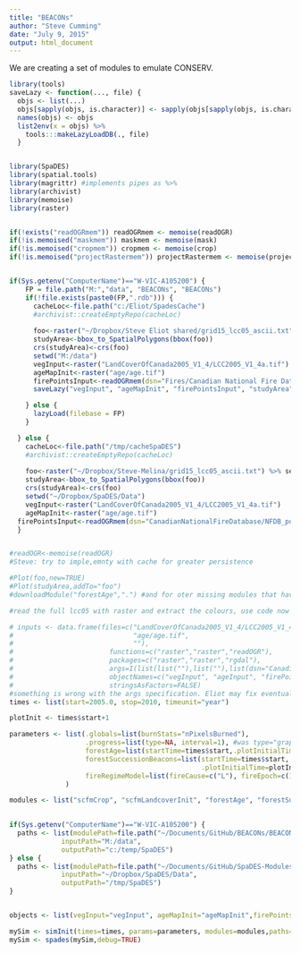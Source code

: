 ```yaml
---
title: "BEACONs"
author: "Steve Cumming"
date: "July 9, 2015"
output: html_document
---
```


We are creating a set of modules to emulate CONSERV.

```r
library(tools)
saveLazy <- function(..., file) {
  objs <- list(...)
  objs[sapply(objs, is.character)] <- sapply(objs[sapply(objs, is.character)], get, simplify=FALSE) 
  names(objs) <- objs
  list2env(x = objs) %>%
    tools:::makeLazyLoadDB(., file)
  }



```

```r

library(SpaDES)
library(spatial.tools)
library(magrittr) #implements pipes as %>%
library(archivist)
library(memoise)
library(raster)


if(!exists("readOGRmem")) readOGRmem <- memoise(readOGR)
if(!is.memoised("maskmem")) maskmem <- memoise(mask)
if(!is.memoised("cropmem")) cropmem <- memoise(crop)
if(!is.memoised("projectRastermem")) projectRastermem <- memoise(projectRaster)


if(Sys.getenv("ComputerName")=="W-VIC-A105200") {
    FP = file.path("M:","data", "BEACONs", "BEACONs")
    if(!file.exists(paste0(FP,".rdb"))) {
      cacheLoc<-file.path("c:/Eliot/SpadesCache")
      #archivist::createEmptyRepo(cacheLoc)
      
      foo<-raster("~/Dropbox/Steve Eliot shared/grid15_lcc05_ascii.txt") %>% setMinMax
      studyArea<-bbox_to_SpatialPolygons(bbox(foo))
      crs(studyArea)<-crs(foo)
      setwd("M:/data")
      vegInput<-raster("LandCoverOfCanada2005_V1_4/LCC2005_V1_4a.tif")
      ageMapInit<-raster("age/age.tif")
      firePointsInput<-readOGRmem(dsn="Fires/Canadian National Fire Database/NFDB_point",layer="NFDB_point_20141222")
      saveLazy("vegInput", "ageMapInit", "firePointsInput", "studyArea", file=FP)

    } else {
      lazyLoad(filebase = FP)
    }

  } else {
    cacheLoc<-file.path("/tmp/cacheSpaDES")
    #archivist::createEmptyRepo(cacheLoc)
  
    foo<-raster("~/Dropbox/Steve-Melina/grid15_lcc05_ascii.txt") %>% setMinMax
    studyArea<-bbox_to_SpatialPolygons(bbox(foo))
    crs(studyArea)<-crs(foo)
    setwd("~/Dropbox/SpaDES/Data")
    vegInput<-raster("LandCoverOfCanada2005_V1_4/LCC2005_V1_4a.tif")
    ageMapInit<-raster("age/age.tif")
  firePointsInput<-readOGRmem(dsn="CanadianNationalFireDatabase/NFDB_point/",layer="NFDB_point_20141222")
  }


#readOGR<-memoise(readOGR)
#Steve: try to imple,emnty with cache for greater persistence

#Plot(foo,new=TRUE)
#Plot(studyArea,addTo="foo")
#downloadModule("forestAge",".") #and for oter missing modules that have been written allready

#read the full lcc05 with raster and extract the colours, use code now in scfmCrop

```

```r
# inputs <- data.frame(files=c("LandCoverOfCanada2005_V1_4/LCC2005_V1_4a.tif",
#                              "age/age.tif",
#                              ""),
#                        functions=c("raster","raster","readOGR"),
#                        packages=c("raster","raster","rgdal"),
#                        args=I(list(list(""),list(""),list(dsn="CanadianNationalFireDatabase/NFDB_point/",layer="NFDB_point_20141222"))),
#                        objectNames=c("vegInput", "ageInput", "firePointsInput"),
#                        stringsAsFactors=FALSE)
#something is wrong with the args specification. Eliot may fix eventually
times <- list(start=2005.0, stop=2010, timeunit="year")

plotInit <- times$start+1

parameters <- list(.globals=list(burnStats="nPixelsBurned"),
                   .progress=list(type=NA, interval=1), #was type="graphical"
                   forestAge=list(startTime=times$start,.plotInitialTime=plotInit),
                   forestSuccessionBeacons=list(startTime=times$start,
                                                .plotInitialTime=plotInit),
                   fireRegimeModel=list(fireCause=c("L"), fireEpoch=c(1985,2014))
              )

modules <- list("scfmCrop", "scfmLandcoverInit", "forestAge", "forestSuccessionBeacons","LccToBeaconsReclassify","fireRegimeModel")
            

if(Sys.getenv("ComputerName")=="W-VIC-A105200") {
  paths <- list(modulePath=file.path("~/Documents/GitHub/BEACONs/BEACONs"),
             inputPath="M:/data",
             outputPath="c:/temp/SpaDES")
} else {
  paths <- list(modulePath=file.path("~/Documents/GitHub/SpaDES-Modules/BEACONs"),
             inputPath="~/Dropbox/SpaDES/Data",
             outputPath="/tmp/SpaDES")
}


objects <- list(vegInput="vegInput", ageMapInit="ageMapInit",firePointsInput="firePointsInput",studyArea="studyArea",cacheLoc="cacheLoc")

mySim <- simInit(times=times, params=parameters, modules=modules,paths=paths, objects=objects)#, inputs=inputs) 
mySim <- spades(mySim,debug=TRUE)
```